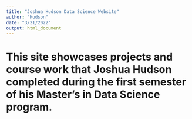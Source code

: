 ```yaml
---
title: "Joshua Hudson Data Science Website"
author: "Hudson"
date: "3/21/2022"
output: html_document
---
```


# This site showcases projects and course work that Joshua Hudson completed during the first semester of his Master's in Data Science program. 

